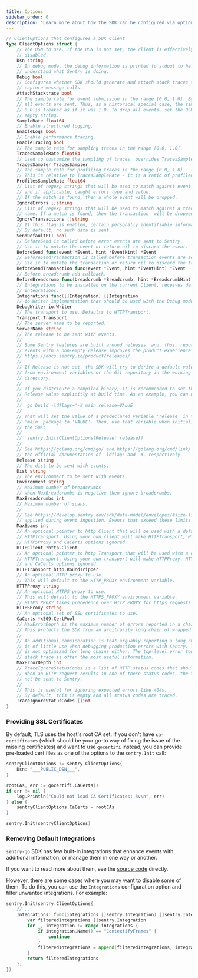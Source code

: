 ```yaml
---
title: Options
sidebar_order: 0
description: "Learn more about how the SDK can be configured via options. These are being passed to the init function and therefore set when the SDK is first initialized."
---
```


<PlatformContent includePath="configuration/config-intro" />

```go
// ClientOptions that configures a SDK Client
type ClientOptions struct {
    // The DSN to use. If the DSN is not set, the client is effectively
    // disabled.
    Dsn string
    // In debug mode, the debug information is printed to stdout to help you
    // understand what Sentry is doing.
    Debug bool
    // Configures whether SDK should generate and attach stack traces to pure
    // capture message calls.
    AttachStacktrace bool
    // The sample rate for event submission in the range [0.0, 1.0]. By default,
    // all events are sent. Thus, as a historical special case, the sample rate
    // 0.0 is treated as if it was 1.0. To drop all events, set the DSN to the
	// empty string.
    SampleRate float64
	// Enable structured logging.
    EnableLogs bool
    // Enable performance tracing.
    EnableTracing bool
    // The sample rate for sampling traces in the range [0.0, 1.0].
    TracesSampleRate float64
    // Used to customize the sampling of traces, overrides TracesSampleRate.
    TracesSampler TracesSampler
    // The sample rate for profiling traces in the range [0.0, 1.0].
    // This is relative to TracesSampleRate - it is a ratio of profiled traces out of all sampled traces.
    ProfilesSampleRate float64
    // List of regexp strings that will be used to match against event's message
    // and if applicable, caught errors type and value.
    // If the match is found, then a whole event will be dropped.
    IgnoreErrors []string
    // List of regexp strings that will be used to match against a transaction's
    // name. If a match is found, then the transaction  will be dropped.
    IgnoreTransactions []string
    // If this flag is enabled, certain personally identifiable information (PII) is added by active integrations.
    // By default, no such data is sent.
    SendDefaultPII bool
    // BeforeSend is called before error events are sent to Sentry.
    // Use it to mutate the event or return nil to discard the event.
    BeforeSend func(event *Event, hint *EventHint) *Event
    // BeforeSendTransaction is called before transaction events are sent to Sentry.
    // Use it to mutate the transaction or return nil to discard the transaction.
    BeforeSendTransaction func(event *Event, hint *EventHint) *Event
    // Before breadcrumb add callback.
    BeforeBreadcrumb func(breadcrumb *Breadcrumb, hint *BreadcrumbHint) *Breadcrumb
    // Integrations to be installed on the current Client, receives default
    // integrations.
    Integrations func([]Integration) []Integration
    // io.Writer implementation that should be used with the Debug mode.
    DebugWriter io.Writer
    // The transport to use. Defaults to HTTPTransport.
    Transport Transport
    // The server name to be reported.
    ServerName string
    // The release to be sent with events.
    //
    // Some Sentry features are built around releases, and, thus, reporting
    // events with a non-empty release improves the product experience. See
    // https://docs.sentry.io/product/releases/.
    //
    // If Release is not set, the SDK will try to derive a default value
    // from environment variables or the Git repository in the working
    // directory.
    //
    // If you distribute a compiled binary, it is recommended to set the
    // Release value explicitly at build time. As an example, you can use:
    //
    // 	go build -ldflags='-X main.release=VALUE'
    //
    // That will set the value of a predeclared variable 'release' in the
    // 'main' package to 'VALUE'. Then, use that variable when initializing
    // the SDK:
    //
    // 	sentry.Init(ClientOptions{Release: release})
    //
    // See https://golang.org/cmd/go/ and https://golang.org/cmd/link/ for
    // the official documentation of -ldflags and -X, respectively.
    Release string
    // The dist to be sent with events.
    Dist string
    // The environment to be sent with events.
    Environment string
    // Maximum number of breadcrumbs
    // when MaxBreadcrumbs is negative then ignore breadcrumbs.
    MaxBreadcrumbs int
    // Maximum number of spans.
    //
    // See https://develop.sentry.dev/sdk/data-model/envelopes/#size-limits for size limits
    // applied during event ingestion. Events that exceed these limits might get dropped.
    MaxSpans int
    // An optional pointer to http.Client that will be used with a default
    // HTTPTransport. Using your own client will make HTTPTransport, HTTPProxy,
    // HTTPSProxy and CaCerts options ignored.
    HTTPClient *http.Client
    // An optional pointer to http.Transport that will be used with a default
    // HTTPTransport. Using your own transport will make HTTPProxy, HTTPSProxy
    // and CaCerts options ignored.
    HTTPTransport http.RoundTripper
    // An optional HTTP proxy to use.
    // This will default to the HTTP_PROXY environment variable.
    HTTPProxy string
    // An optional HTTPS proxy to use.
    // This will default to the HTTPS_PROXY environment variable.
    // HTTPS_PROXY takes precedence over HTTP_PROXY for https requests.
    HTTPSProxy string
    // An optional set of SSL certificates to use.
    CaCerts *x509.CertPool
    // MaxErrorDepth is the maximum number of errors reported in a chain of errors.
    // This protects the SDK from an arbitrarily long chain of wrapped errors.
    //
    // An additional consideration is that arguably reporting a long chain of errors
    // is of little use when debugging production errors with Sentry. The Sentry UI
    // is not optimized for long chains either. The top-level error together with a
    // stack trace is often the most useful information.
    MaxErrorDepth int
    // TraceIgnoreStatusCodes is a list of HTTP status codes that should not be traced.
    // When an HTTP request results in one of these status codes, the transaction will
    // not be sent to Sentry.
    //
    // This is useful for ignoring expected errors like 404s.
    // By default, this is empty and all status codes are traced.
    TraceIgnoreStatusCodes []int
}
```

### Providing SSL Certificates

By default, TLS uses the host's root CA set. If you don't have `ca-certificates` (which should be your go-to way of fixing the issue of the missing certificates) and want to use `gocertifi` instead, you can provide pre-loaded cert files as one of the options to the `sentry.Init` call:


```go
sentryClientOptions := sentry.ClientOptions{
	Dsn: "___PUBLIC_DSN___",
}

rootCAs, err := gocertifi.CACerts()
if err != nil {
	log.Println("Could not load CA Certificates: %v\n", err)
} else {
	sentryClientOptions.CaCerts = rootCAs
}

sentry.Init(sentryClientOptions)
```

### Removing Default Integrations

`sentry-go` SDK has few built-in integrations that enhance events with additional information, or manage them in one way or another.

If you want to read more about them, see the [source code](https://github.com/getsentry/sentry-go/blob/master/integrations.go) directly.

However, there are some cases where you may want to disable some of them. To do this, you can use the `Integrations` configuration option and filter unwanted integrations. For example:

```go
sentry.Init(sentry.ClientOptions{
	// ...
	Integrations: func(integrations []sentry.Integration) []sentry.Integration {
		var filteredIntegrations []sentry.Integration
		for _, integration := range integrations {
			if integration.Name() == "ContextifyFrames" {
				continue
			}
			filteredIntegrations = append(filteredIntegrations, integration)
		}
		return filteredIntegrations
	},
})
```
